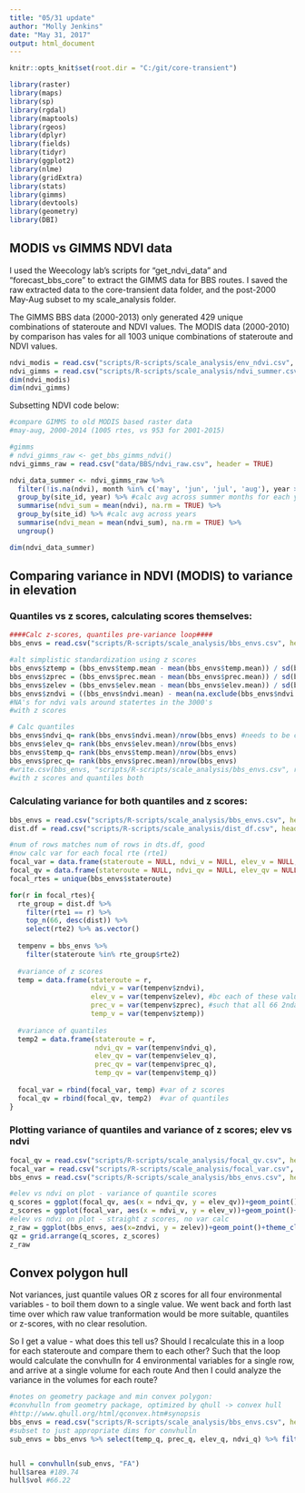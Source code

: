 ```yaml
---
title: "05/31 update"
author: "Molly Jenkins"
date: "May 31, 2017"
output: html_document
---
```


```r
knitr::opts_knit$set(root.dir = "C:/git/core-transient")

library(raster)
library(maps)
library(sp)
library(rgdal)
library(maptools)
library(rgeos)
library(dplyr)
library(fields)
library(tidyr)
library(ggplot2)
library(nlme)
library(gridExtra)
library(stats)
library(gimms)
library(devtools)
library(geometry)
library(DBI)

```

## MODIS vs GIMMS NDVI data

I used the Weecology lab's scripts for "get_ndvi_data" and "forecast_bbs_core" to extract the GIMMS data for BBS routes. I saved the raw extracted data to the core-transient data folder, and the post-2000 May-Aug subset to my scale_analysis folder. 

The GIMMS BBS data (2000-2013) only generated 429 unique combinations of stateroute and NDVI values. 
The MODIS data (2000-2010) by comparison has vales for all 1003 unique combinations of stateroute and NDVI values. 

```r
ndvi_modis = read.csv("scripts/R-scripts/scale_analysis/env_ndvi.csv", header = TRUE)
ndvi_gimms = read.csv("scripts/R-scripts/scale_analysis/ndvi_summer.csv", header = TRUE)
dim(ndvi_modis)
dim(ndvi_gimms)

```

Subsetting NDVI code below: 

```r
#compare GIMMS to old MODIS based raster data
#may-aug, 2000-2014 (1005 rtes, vs 953 for 2001-2015)

#gimms
# ndvi_gimms_raw <- get_bbs_gimms_ndvi()
ndvi_gimms_raw = read.csv("data/BBS/ndvi_raw.csv", header = TRUE)

ndvi_data_summer <- ndvi_gimms_raw %>%
  filter(!is.na(ndvi), month %in% c('may', 'jun', 'jul', 'aug'), year > 2000) %>%
  group_by(site_id, year) %>% #calc avg across summer months for each year
  summarise(ndvi_sum = mean(ndvi), na.rm = TRUE) %>%
  group_by(site_id) %>% #calc avg across years
  summarise(ndvi_mean = mean(ndvi_sum), na.rm = TRUE) %>% 
  ungroup()

dim(ndvi_data_summer)
```


## Comparing variance in NDVI (MODIS) to variance in elevation 
### Quantiles vs z scores, calculating scores themselves: 

```r
####Calc z-scores, quantiles pre-variance loop####
bbs_envs = read.csv("scripts/R-scripts/scale_analysis/bbs_envs.csv", header = TRUE)

#alt simplistic standardization using z scores
bbs_envs$ztemp = (bbs_envs$temp.mean - mean(bbs_envs$temp.mean)) / sd(bbs_envs$temp.mean)
bbs_envs$zprec = (bbs_envs$prec.mean - mean(bbs_envs$prec.mean)) / sd(bbs_envs$prec.mean)
bbs_envs$zelev = (bbs_envs$elev.mean - mean(bbs_envs$elev.mean)) / sd(bbs_envs$elev.mean)
bbs_envs$zndvi = ((bbs_envs$ndvi.mean) - mean(na.exclude(bbs_envs$ndvi.mean))) / sd(na.exclude(bbs_envs$ndvi.mean)) 
#NA's for ndvi vals around statertes in the 3000's
#with z scores

# Calc quantiles
bbs_envs$ndvi_q= rank(bbs_envs$ndvi.mean)/nrow(bbs_envs) #needs to be corrected since NA values in ndvi col not being accounted for
bbs_envs$elev_q= rank(bbs_envs$elev.mean)/nrow(bbs_envs) 
bbs_envs$temp_q= rank(bbs_envs$temp.mean)/nrow(bbs_envs) 
bbs_envs$prec_q= rank(bbs_envs$prec.mean)/nrow(bbs_envs)
#write.csv(bbs_envs, "scripts/R-scripts/scale_analysis/bbs_envs.csv", row.names = FALSE)
#with z scores and quantiles both
```


### Calculating variance for both quantiles and z scores: 

```r
bbs_envs = read.csv("scripts/R-scripts/scale_analysis/bbs_envs.csv", header = TRUE) #all env variables; both raw quantiles and raw z
dist.df = read.csv("scripts/R-scripts/scale_analysis/dist_df.csv", header = TRUE)

#num of rows matches num of rows in dts.df, good 
#now calc var for each focal rte (rte1)
focal_var = data.frame(stateroute = NULL, ndvi_v = NULL, elev_v = NULL, prec_v = NULL, temp_v = NULL)
focal_qv = data.frame(stateroute = NULL, ndvi_qv = NULL, elev_qv = NULL, prec_qv = NULL, temp_qv = NULL)
focal_rtes = unique(bbs_envs$stateroute)

for(r in focal_rtes){
  rte_group = dist.df %>% 
    filter(rte1 == r) %>% 
    top_n(66, desc(dist)) %>%
    select(rte2) %>% as.vector()
  
  tempenv = bbs_envs %>%
    filter(stateroute %in% rte_group$rte2)
 
  #variance of z scores  
  temp = data.frame(stateroute = r,
                    ndvi_v = var(tempenv$zndvi),
                    elev_v = var(tempenv$zelev), #bc each of these values is calculated across the 2ndary rtes for each focal rte
                    prec_v = var(tempenv$zprec), #such that all 66 2ndary rtes will be summed into one variance value for each focal rte
                    temp_v = var(tempenv$ztemp)) 
  
  #variance of quantiles
  temp2 = data.frame(stateroute = r,
                     ndvi_qv = var(tempenv$ndvi_q),
                     elev_qv = var(tempenv$elev_q), 
                     prec_qv = var(tempenv$prec_q), 
                     temp_qv = var(tempenv$temp_q)) 
  
  focal_var = rbind(focal_var, temp) #var of z scores
  focal_qv = rbind(focal_qv, temp2)  #var of quantiles
}
```

### Plotting variance of quantiles and variance of z scores; elev vs ndvi 

```r
focal_qv = read.csv("scripts/R-scripts/scale_analysis/focal_qv.csv", header = TRUE)
focal_var = read.csv("scripts/R-scripts/scale_analysis/focal_var.csv", header = TRUE)
bbs_envs = read.csv("scripts/R-scripts/scale_analysis/bbs_envs.csv", header = TRUE)

#elev vs ndvi on plot - variance of quantile scores
q_scores = ggplot(focal_qv, aes(x = ndvi_qv, y = elev_qv))+geom_point()+theme_classic()+ggtitle("Variance of quantiles")
z_scores = ggplot(focal_var, aes(x = ndvi_v, y = elev_v))+geom_point()+theme_classic()+ggtitle("Variance of z-scores")
#elev vs ndvi on plot - straight z scores, no var calc 
z_raw = ggplot(bbs_envs, aes(x=zndvi, y = zelev))+geom_point()+theme_classic()+ggtitle("Z scores of raw data")
qz = grid.arrange(q_scores, z_scores)
z_raw 
```

## Convex polygon hull 

Not variances, just quantile values OR z scores for all four environmental variables - to boil them down to a single value. We went back and forth last time over which raw value tranformation would be more suitable, quantiles or z-scores, with no clear resolution. 


So I get a value - what does this tell us? Should I recalculate this in a loop for each stateroute and compare them to each other? 
Such that the loop would calculate the convhulln for 4 environmental variables for a single row, and arrive at a single volume for each route 
And then I could analyze the variance in the volumes for each route? 

```r
#notes on geometry package and min convex polygon:
#convhulln from geometry package, optimized by qhull -> convex hull 
#http://www.qhull.org/html/qconvex.htm#synopsis
bbs_envs = read.csv("scripts/R-scripts/scale_analysis/bbs_envs.csv", header = TRUE)
#subset to just appropriate dims for convhulln 
sub_envs = bbs_envs %>% select(temp_q, prec_q, elev_q, ndvi_q) %>% filter(ndvi_q != 'NA') #cuts down to 982 


hull = convhulln(sub_envs, "FA")
hull$area #189.74
hull$vol #66.22 

```



